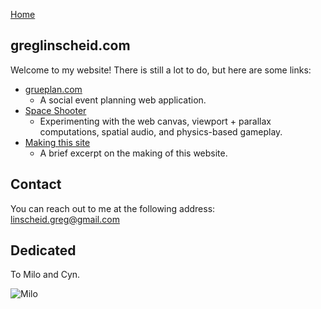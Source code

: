 

<Head />

<MainColumn>
<Prose>

[Home](/)

## greglinscheid.com

Welcome to my website! There is still a lot to do, but here are some links:

- [grueplan.com](https://grueplan.com)
  - A social event planning web application.
- [Space Shooter](https://catfish-in-space-vilos92.vercel.app/)
  - Experimenting with the web canvas, viewport + parallax computations, spatial audio, and physics-based gameplay.
- [Making this site](/making-this-site)
  - A brief excerpt on the making of this website.

## Contact

You can reach out to me at the following address: [linscheid.greg@gmail.com](mailto:linscheid.greg@gmail.com)

## Dedicated

To Milo and Cyn.

<Image src='/milo.jpg' alt='Milo' width={242} height={322} />

</Prose>
</MainColumn>
